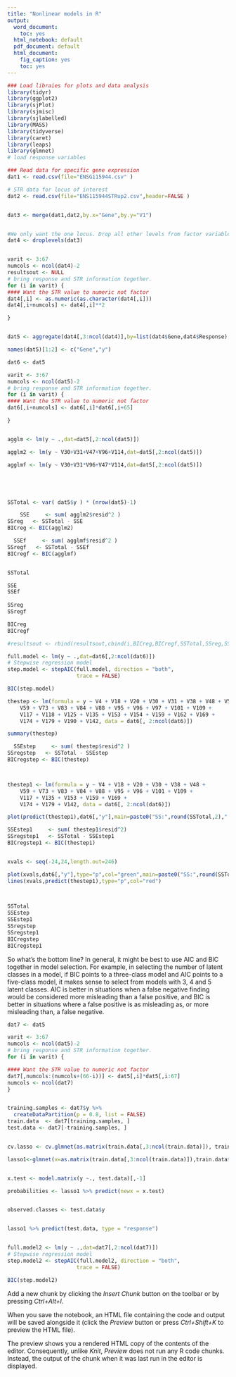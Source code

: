 ```yaml
---
title: "Nonlinear models in R"
output:
  word_document:
    toc: yes
  html_notebook: default
  pdf_document: default
  html_document:
    fig_caption: yes
    toc: yes
---
```



```r
### Load libraies for plots and data analysis
library(tidyr)
library(ggplot2)
library(sjPlot)
library(sjmisc)
library(sjlabelled)
library(MASS)
library(tidyverse)
library(caret)
library(leaps)
library(glmnet)
# load response variables

### Read data for specific gene expression
dat1 <- read.csv(file="ENSG115944.csv" )

# STR data for locus of interest
dat2 <- read.csv(file="ENS115944STRup2.csv",header=FALSE )


dat3 <- merge(dat1,dat2,by.x="Gene",by.y="V1")


#We only want the one locus. Drop all other levels from factor variables.
dat4 <- droplevels(dat3)


varit <- 3:67
numcols <- ncol(dat4)-2
resultsout <- NULL
# bring response and STR information together.
for (i in varit) {
#### Want the STR value to numeric not factor
dat4[,i] <- as.numeric(as.character(dat4[,i]))
dat4[,i+numcols] <- dat4[,i]**2

}


dat5 <- aggregate(dat4[,3:ncol(dat4)],by=list(dat4$Gene,dat4$Response),FUN=sum,na.rm=TRUE)

names(dat5)[1:2] <- c("Gene","y")

dat6 <- dat5

varit <- 3:67
numcols <- ncol(dat5)-2
# bring response and STR information together.
for (i in varit) {
#### Want the STR value to numeric not factor
dat6[,i+numcols] <- dat6[,i]*dat6[,i+65]

}


agglm <- lm(y ~ .,dat=dat5[,2:ncol(dat5)])

agglm2 <- lm(y ~ V30+V31+V47+V96+V114,dat=dat5[,2:ncol(dat5)])

agglmf <- lm(y ~ V30+V31*V96+V47*V114,dat=dat5[,2:ncol(dat5)])





SSTotal <- var( dat5$y ) * (nrow(dat5)-1)

    SSE     <- sum( agglm2$resid^2 )
SSreg   <- SSTotal - SSE
BICreg <- BIC(agglm2)

  SSEf     <- sum( agglmf$resid^2 )
SSregf   <- SSTotal - SSEf
BICregf <- BIC(agglmf)


SSTotal

SSE
SSEf
  
SSreg  
SSregf

BICreg
BICregf

#resultsout <- rbind(resultsout,cbind(i,BICreg,BICregf,SSTotal,SSreg,SSE,SSregf,SSEf))

```

```r

full.model <- lm(y ~ .,dat=dat6[,2:ncol(dat6)])
# Stepwise regression model
step.model <- stepAIC(full.model, direction = "both", 
                      trace = FALSE)

BIC(step.model)

thestep <- lm(formula = y ~ V4 + V18 + V20 + V30 + V31 + V38 + V48 + V51 + 
    V59 + V73 + V83 + V84 + V88 + V95 + V96 + V97 + V101 + V109 + 
    V117 + V118 + V125 + V135 + V153 + V154 + V159 + V162 + V169 + 
    V174 + V179 + V190 + V142, data = dat6[, 2:ncol(dat6)])

summary(thestep)

  SSEstep     <- sum( thestep$resid^2 )
SSregstep   <- SSTotal - SSEstep
BICregstep <- BIC(thestep)



thestep1 <- lm(formula = y ~ V4 + V18 + V20 + V30 + V38 + V48 +  
    V59 + V73 + V83 + V84 + V88 + V95 + V96 + V101 + V109 + 
    V117 + V135 + V153 + V159 + V169 + 
    V174 + V179 + V142, data = dat6[, 2:ncol(dat6)])

plot(predict(thestep1),dat6[,"y"],main=paste0("SS:",round(SSTotal,2)," REG: ",round(SSregstep,2)," ER: ",round(SSEstep,2)," BIC: ",round(BICregstep,2)))

SSEstep1     <- sum( thestep1$resid^2)
SSregstep1   <- SSTotal - SSEstep1
BICregstep1 <- BIC(thestep1)


xvals <- seq(-24,24,length.out=246)

plot(xvals,dat6[,"y"],type="p",col="green",main=paste0("SS:",round(SSTotal,2)," REG: ",round(SSregstep1,2)," ER: ",round(SSEstep1,2)," BIC: ",round(BICregstep1,2)))
lines(xvals,predict(thestep1),type="p",col="red")

 

SSTotal
SSEstep
SSEstep1
SSregstep
SSregstep1
BICregstep
BICregstep1
```

So what’s the bottom line? In general, it might be best to use AIC and BIC together in model selection. For example, in selecting the number of latent classes in a model, if BIC points to a three-class model and AIC points to a five-class model, it makes sense to select from models with 3, 4 and 5 latent classes. AIC is better in situations when a false negative finding would be considered more misleading than a false positive, and BIC is better in situations where a false positive is as misleading as, or more misleading than, a false negative.


```r

dat7 <- dat5

varit <- 3:67
numcols <- ncol(dat5)-2
# bring response and STR information together.
for (i in varit) {

#### Want the STR value to numeric not factor
dat7[,numcols:(numcols+(66-i))] <- dat5[,i]*dat5[,i:67]
numcols <- ncol(dat7)
}


training.samples <- dat7$y %>% 
  createDataPartition(p = 0.8, list = FALSE)
train.data  <- dat7[training.samples, ]
test.data <- dat7[-training.samples, ]


cv.lasso <- cv.glmnet(as.matrix(train.data[,3:ncol(train.data)]), train.data$y, alpha = 1, family = "gaussian")

lasso1<-glmnet(x=as.matrix(train.data[,3:ncol(train.data)]),train.data$y,family="gaussian",alpha=1,lambda = cv.lasso$lamdba.1se)


x.test <- model.matrix(y ~., test.data)[,-1]

probabilities <- lasso1 %>% predict(newx = x.test)


observed.classes <- test.data$y


lasso1 %>% predict(test.data, type = "response")


full.model2 <- lm(y ~ .,dat=dat7[,2:ncol(dat7)])
# Stepwise regression model
step.model2 <- stepAIC(full.model2, direction = "both", 
                      trace = FALSE)

BIC(step.model2)

```

Add a new chunk by clicking the *Insert Chunk* button on the toolbar or by pressing *Ctrl+Alt+I*.

When you save the notebook, an HTML file containing the code and output will be saved alongside it (click the *Preview* button or press *Ctrl+Shift+K* to preview the HTML file).

The preview shows you a rendered HTML copy of the contents of the editor. Consequently, unlike *Knit*, *Preview* does not run any R code chunks. Instead, the output of the chunk when it was last run in the editor is displayed.
